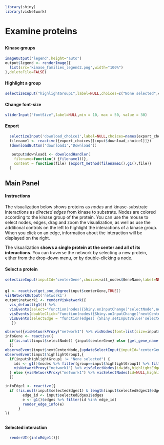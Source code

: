 ```r
library(shiny)
library(visNetwork)
```
# Examine proteins
##  {.sidebar data-width="200"}
#### Kinase groups
```r
imageOutput('legend',height="auto")
output$legend <- renderImage({
  list(src='kinase_families_legend2.png',width="100%")
},deleteFile=FALSE)
```
#### Highlight a group
```r
selectizeInput("highlightGroup1",label=NULL,choices=c("None selected",colors$Group),selected="None selected")
```
#### Change font-size
``` r
sliderInput("fontSize",label=NULL,min = 10, max = 50, value = 30)
```
#### Export
```r
  selectizeInput('download_choice1',label=NULL,choices=names(export_choices))
  filename1 <- reactive({export_choices[[input$download_choice1]]})
  (downloadButton('download1',"Download"))
  
   output$download1 <- downloadHandler(
    filename=function() {filename1()},
    content = function(file) {export_method(filename1(),g1(),file)}
  )
```

## Main Panel
#### Instructions
#### {.other-page-text}
The visualization below shows proteins as <i>nodes</i> and kinase-substrate interactions as <i>directed edges</i> from kinase to substrate. Nodes are colored according to the kinase group of the protein. You can use the mouse to select nodes, edges, drag and zoom the visualization, as well as use the additional controls on the left to highlight the interactions of a kinase group. When you click on an edge, information about the interaction will be displayed on the right.

The visualization <b>shows a single protein at the center and all of its interactions</b>. You can traverse the network by selecting a new protein, either from the drop-down menu, or by double-clicking a node.

#### Select a protein
```r
selectizeInput(inputId='centerGene',choices=all_nodes$GeneName,label=NULL,selected = "STK11", multiple = F,options=list(maxOptions=4000))
``` 
### {}
```r
g1 <- reactive(get_one_degree(input$centerGene,TRUE))
visNetworkOutput('network1')
output$network1 <- renderVisNetwork({
  vis_default(g1()) %>%
  visEvents(select="function(nodes){Shiny.onInputChange('selectNode',nodes.nodes);}") %>%
  visEvents(doubleClick="function(nodes){Shiny.onInputChange('nextCenterNode',nodes.nodes)}") %>%
  visEvents(selectEdge = "function(edges) {Shiny.setInputValue('selectedEdges1', edges);}")
   })

observe({visNetworkProxy("network1") %>% visNodes(font=list(size=input$fontSize))})
infoGene <- reactive({
  if(is.null(input$selectNode)) {input$centerGene} else {get_gene_name(input$selectNode)}
  })
observeEvent(input$nextCenterNode,{updateSelectInput(inputId='centerGene',selected=get_gene_name(input$nextCenterNode))})
observeEvent(input$highlightGroup1,{
  if(input$highlightGroup1 != "None selected") {
    ids <- g1()$nodes %>% filter(group==input$highlightGroup1) %>% filter(GeneName!=input$centerGene) %>% pull(id)
    visNetworkProxy("network1") %>% visSelectNodes(id=ids,highlightEdges=F,clickEvent=T) 
  } else {visNetworkProxy("network1") %>% visSelectNodes(id=NULL,highlightEdges=F,clickEvent=T)}
  })

infoEdge1 <- reactive({
  if (!is.null(input$selectedEdges1) & length(input$selectedEdges1$edges)==1) {
        edge_id <- input$selectedEdges1$edges
        e <- g1()$edges %>% filter(id %in% edge_id)
        render_edge_info(e)
      }
})
```


##  {data-width="200"}
#### Selected interaction
```r
  renderUI({infoEdge1()})
```
